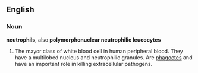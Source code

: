 ==English==
===Noun===
'''neutrophils''', also '''polymorphonuclear neutrophilic leucocytes'''
#The mayor class of white blood cell in human peripheral blood. They have a multilobed nucleus and neutrophilic granules. Are [[phagoctes]] and have an important role in killing extracellular pathogens.
